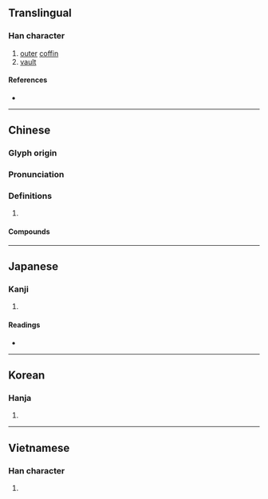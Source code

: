 {{character info/new}}
{{also|椁}}
==Translingual==

===Han character===
{{Han char|rn=75|rad=木|as=11|sn=15|four=47927|canj=DYDL|ids=⿰木郭}}

# [[outer]] [[coffin]]
# [[vault]]

====References====
* {{Han ref|kx=0547.050|dkj=15362|dj=0935.020|hdz=21268.010|uh=69E8|ud=27112|bh=BCCD|bd=48333}}

----

==Chinese==
{{zh-forms|s=椁}}

===Glyph origin===
{{Han etym}}

===Pronunciation===
{{zh-pron
|m=guǒ
|c=gwok3
|mc=y
|oc=y
|cat=
}}

===Definitions===
{{zh-hanzi}}

# {{rfdef|zh}}

====Compounds====
{{zh-der|棺槨}}

----

==Japanese==

===Kanji===
{{ja-kanji|grade=|rs=木11}}

# {{defn|lang=ja|sort=木11}}

====Readings====
* {{ja-readings|on=[[かく]] (kaku)|kun=[[そとひつぎ]] (sotohitsugi)}}

----

==Korean==

===Hanja===
{{ko-hanja|hangeul=곽|eumhun=|rv=gwak|mr=kwak|y=kwak}}

# {{defn|lang=ko|sort=木11}}

----

==Vietnamese==

===Han character===
{{vi-readings|rs=木11| hanviet = quạch}}

# {{defn|lang=vi|sort=木11}}